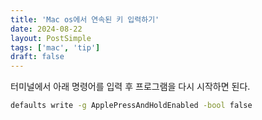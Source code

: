 ```yaml
---
title: 'Mac os에서 연속된 키 입력하기'
date: 2024-08-22
layout: PostSimple
tags: ['mac', 'tip']
draft: false
---
```


터미널에서 아래 명령어를 입력 후 프로그램을 다시 시작하면 된다.

```bash
defaults write -g ApplePressAndHoldEnabled -bool false
```
